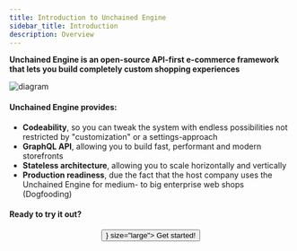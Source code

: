 ```yaml
---
title: Introduction to Unchained Engine
sidebar_title: Introduction
description: Overview
---
```


**Unchained Engine is an open-source API-first e-commerce framework that lets you build completely custom shopping experiences**

![diagram](./images/System-Architecture.png)


#### Unchained Engine provides:

*  **Codeability**, so you can tweak the system with endless possibilities not restricted by "customization" or a settings-approach
*  **GraphQL API**, allowing you to build fast, performant and modern storefronts
*  **Stateless architecture**, allowing you to scale horizontally and vertically
*  **Production readiness**, due the fact that the host company uses the Unchained Engine for medium- to big enterprise web shops (Dogfooding)

#### Ready to try it out?


<div align="center">
  <Button as={<Link to="/getting-started/" />} size="large">
    Get started!
  </Button>
</div>
